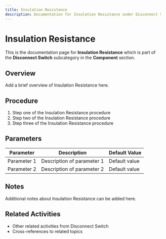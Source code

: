 ```yaml
---
title: Insulation Resistance
description: Documentation for Insulation Resistance under Disconnect Switch in Component category
---
```


# Insulation Resistance

This is the documentation page for **Insulation Resistance** which is part of the **Disconnect Switch** subcategory in the **Component** section.

## Overview

Add a brief overview of Insulation Resistance here.

## Procedure

1. Step one of the Insulation Resistance procedure
2. Step two of the Insulation Resistance procedure
3. Step three of the Insulation Resistance procedure

## Parameters

| Parameter | Description | Default Value |
|-----------|-------------|---------------|
| Parameter 1 | Description of parameter 1 | Default value |
| Parameter 2 | Description of parameter 2 | Default value |

## Notes

Additional notes about Insulation Resistance can be added here.

## Related Activities

- Other related activities from Disconnect Switch
- Cross-references to related topics
